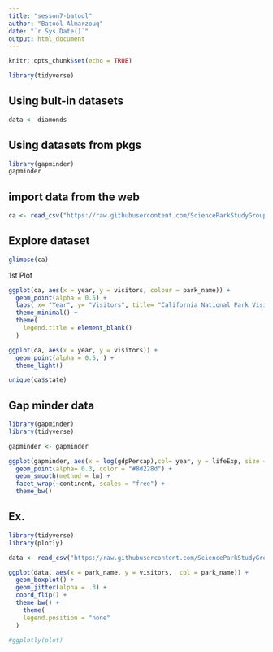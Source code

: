```yaml
---
title: "sesson7-batool"
author: "Batool Almarzouq"
date: "`r Sys.Date()`"
output: html_document
---
```


```r
knitr::opts_chunk$set(echo = TRUE)
```


```r
library(tidyverse)
```

## Using bult-in datasets

```r
data <- diamonds
```

## Using datasets from pkgs

```r

library(gapminder)
gapminder

```

## import data from the web

```r

ca <- read_csv("https://raw.githubusercontent.com/ScienceParkStudyGroup/r-lesson-based-on-ohi-data-training/gh-pages/data/ca.csv")

```

## Explore dataset

```r
glimpse(ca)
```

1st Plot

```r
ggplot(ca, aes(x = year, y = visitors, colour = park_name)) +
  geom_point(alpha = 0.5) +
  labs( x= "Year", y= "Visitors", title= "California National Park Visitation" ) +
  theme_minimal() +
  theme(
    legend.title = element_blank()
  )

```

```r

ggplot(ca, aes(x = year, y = visitors)) +
  geom_point(alpha = 0.5, ) +
  theme_light() 

```

```r

unique(ca$state)

```

## Gap minder data 

```r

library(gapminder)
library(tidyverse)

gapminder <- gapminder

ggplot(gapminder, aes(x = log(gdpPercap),col= year, y = lifeExp, size = pop)) +
  geom_point(alpha= 0.3, color = "#8d228d") +
  geom_smooth(method = lm) +
  facet_wrap(~continent, scales = "free") +
  theme_bw() 

```
## Ex.

```r

library(tidyverse)
library(plotly)

data <- read_csv("https://raw.githubusercontent.com/ScienceParkStudyGroup/r-lesson-based-on-ohi-data-training/gh-pages/data/se.csv")

ggplot(data, aes(x = park_name, y = visitors,  col = park_name)) +
  geom_boxplot() +
  geom_jitter(alpha = .3) +
  coord_flip() +
  theme_bw() +
    theme(
    legend.position = "none"
  )

#ggplotly(plot)

```

